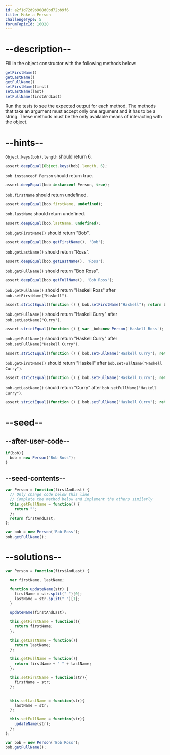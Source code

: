 ```yaml
---
id: a2f1d72d9b908d0bd72bb9f6
title: Make a Person
challengeType: 5
forumTopicId: 16020
---
```


# --description--

Fill in the object constructor with the following methods below:

```js
getFirstName()
getLastName()
getFullName()
setFirstName(first)
setLastName(last)
setFullName(firstAndLast)
```

Run the tests to see the expected output for each method. The methods that take an argument must accept only one argument and it has to be a string. These methods must be the only available means of interacting with the object.

# --hints--

`Object.keys(bob).length` should return 6.

```js
assert.deepEqual(Object.keys(bob).length, 6);
```

`bob instanceof Person` should return true.

```js
assert.deepEqual(bob instanceof Person, true);
```

`bob.firstName` should return undefined.

```js
assert.deepEqual(bob.firstName, undefined);
```

`bob.lastName` should return undefined.

```js
assert.deepEqual(bob.lastName, undefined);
```

`bob.getFirstName()` should return "Bob".

```js
assert.deepEqual(bob.getFirstName(), 'Bob');
```

`bob.getLastName()` should return "Ross".

```js
assert.deepEqual(bob.getLastName(), 'Ross');
```

`bob.getFullName()` should return "Bob Ross".

```js
assert.deepEqual(bob.getFullName(), 'Bob Ross');
```

`bob.getFullName()` should return "Haskell Ross" after `bob.setFirstName("Haskell")`.

```js
assert.strictEqual((function () { bob.setFirstName("Haskell"); return bob.getFullName(); })(), 'Haskell Ross');
```

`bob.getFullName()` should return "Haskell Curry" after `bob.setLastName("Curry")`.

```js
assert.strictEqual((function () { var _bob=new Person('Haskell Ross'); _bob.setLastName("Curry"); return _bob.getFullName(); })(), 'Haskell Curry');
```

`bob.getFullName()` should return "Haskell Curry" after `bob.setFullName("Haskell Curry")`.

```js
assert.strictEqual((function () { bob.setFullName("Haskell Curry"); return bob.getFullName(); })(), 'Haskell Curry');
```

`bob.getFirstName()` should return "Haskell" after `bob.setFullName("Haskell Curry")`.

```js
assert.strictEqual((function () { bob.setFullName("Haskell Curry"); return bob.getFirstName(); })(), 'Haskell');
```

`bob.getLastName()` should return "Curry" after `bob.setFullName("Haskell Curry")`.

```js
assert.strictEqual((function () { bob.setFullName("Haskell Curry"); return bob.getLastName(); })(), 'Curry');
```

# --seed--

## --after-user-code--

```js
if(bob){
  bob = new Person("Bob Ross");
}
```

## --seed-contents--

```js
var Person = function(firstAndLast) {
  // Only change code below this line
  // Complete the method below and implement the others similarly
  this.getFullName = function() {
    return "";
  };
  return firstAndLast;
};

var bob = new Person('Bob Ross');
bob.getFullName();
```

# --solutions--

```js
var Person = function(firstAndLast) {

  var firstName, lastName;

  function updateName(str) {
    firstName = str.split(" ")[0];
    lastName = str.split(" ")[1];
  }

  updateName(firstAndLast);

  this.getFirstName = function(){
    return firstName;
  };

  this.getLastName = function(){
    return lastName;
  };

  this.getFullName = function(){
    return firstName + " " + lastName;
  };

  this.setFirstName = function(str){
    firstName = str;
  };


  this.setLastName = function(str){
    lastName = str;
  };

  this.setFullName = function(str){
    updateName(str);
  };
};

var bob = new Person('Bob Ross');
bob.getFullName();
```
